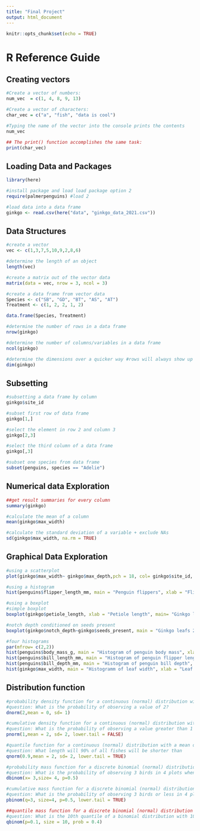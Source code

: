 ```yaml
---
title: "Final Project"
output: html_document
---
```


```r
knitr::opts_chunk$set(echo = TRUE)
```

# R Reference Guide {.tabset .tabset-pills}

## Creating vectors
```r
#Create a vector of numbers:
num_vec  = c(1, 4, 8, 9, 13)

#Create a vector of characters:
char_vec = c("a", "fish", "data is cool")

#Typing the name of the vector into the console prints the contents
num_vec

## The print() function accomplishes the same task:
print(char_vec)
```

## Loading Data and Packages
```r
library(here)

#install package and load load package option 2 
require(palmerpenguins) #load 2

#load data into a data frame
ginkgo <- read.csv(here("data", "ginkgo_data_2021.csv"))
```

## Data Structures 
```r
#create a vector 
vec <- c(1,3,7,5,10,9,2,8,6)

#determine the length of an object
length(vec)

#create a matrix out of the vector data
matrix(data = vec, nrow = 3, ncol = 3)

#create a data frame from vector data
Species <- c("SB", "GD", "BT", "AS", "AT")
Treatment <- c(1, 2, 2, 1, 2)

data.frame(Species, Treatment)

#determine the number of rows in a data frame
nrow(ginkgo)

#determine the number of columns/variables in a data frame
ncol(ginkgo)

#determine the dimensions over a quicker way #rows will always show up first
dim(ginkgo)
```

## Subsetting
```r
#subsetting a data frame by column
ginkgo$site_id

#subset first row of data frame
ginkgo[1,]

#select the element in row 2 and column 3
ginkgo[2,3]

#select the third column of a data frame
ginkgo[,3]

#subset one species from data frame
subset(penguins, species == "Adelie")
```

## Numerical data Exploration 
```r
##get result summaries for every column
summary(ginkgo)

#calculate the mean of a column
mean(ginkgo$max_width)

#calculate the standard deviation of a variable + exclude NAs
sd(ginkgo$max_width, na.rm = TRUE)
```

## Graphical Data Exploration
```r
#using a scatterplot
plot(ginkgo$max_width~ ginkgo$max_depth,pch = 18, col= ginkgo$site_id, cex = 1, main = "Scatterplot of ginkgo leafs", xlab = "Leaf depth", ylab = "Leaf width", xlim = NULL, ylim = NULL)

#using a histogram
hist(penguins$flipper_length_mm, main = "Penguin flippers", xlab = "Flipper length", breaks = 40)

#using a boxplot
#simple boxplot
boxplot(ginkgo$petiole_length, xlab = "Petiole length", main= "Ginkgo leafs 2021") 

#notch depth conditioned on seeds present
boxplot(ginkgo$notch_depth~ginkgo$seeds_present, main = "Ginkgo leafs 2021", xlab = "Seeds present",  ylab = "Notch depth")

#four histograms 
par(mfrow= c(2,2))
hist(penguins$body_mass_g, main = "Histogram of penguin body mass", xlab = "Body mass")
hist(penguins$bill_length_mm, main = "Histogram of penguin flipper length", xlab = "Flipper length")
hist(penguins$bill_depth_mm, main = "Histogram of penguin bill depth", xlab = "Bill depth")
hist(ginkgo$max_width, main = "Histogramm of leaf width", xlab = "Leaf width")
```

## Distribution function 

```r
#probability density function for a continuous (normal) distribution with a mean of 2 and a sd of 2
#question: What is the probability of observing a value of 2?
dnorm(2,mean = 0, sd= 1)

#cumulative density function for a continuous (normal) distribution with a mean of 2 and a sd of 2
#question: What is the probability of observing a value greater than 1
pnorm(1,mean = 2, sd= 2, lower.tail = FALSE)

#quantile function for a continuous (normal) distribution with a mean of 2 and a sd of 2
#question: What length will 90% of all fishes will be shorter than
qnorm(0.9,mean = 2, sd= 2, lower.tail = TRUE)

#probability mass function for a discrete binomial (normal) distribution 
#question: What is the probability of observing 3 birds in 4 plots when usually birds are encountered on half of the plots?
dbinom(x= 3,size= 4, p=0.5)

#cumulative mass function for a discrete binomial (normal) distribution 
#question: What is the probability of observing 3 birds or less in 4 plots when usually birds are encountered on half of the plots?
pbinom(q=3, size=4, p=0.5, lower.tail = TRUE)

##quantile mass function for a discrete binomial (normal) distribution with
#question: What is the 10th quantile of a binomial distribution with 10 trials and a success probability of 0.4 on each trial?
qbinom(p=0.1, size = 10, prob = 0.4)
```






